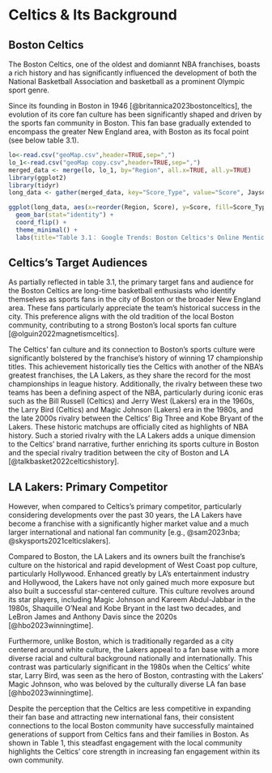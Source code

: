 # Celtics \& Its Background

## Boston Celtics

The Boston Celtics, one of the oldest and domiannt NBA franchises, boasts a rich history and has significantly influenced the development of both the National Basketball Association and basketball as a prominent Olympic sport genre.

Since its founding in Boston in 1946 [@britannica2023bostonceltics], the evolution of its core fan culture has been significantly shaped and driven by the sports fan community in Boston. This fan base gradually extended to encompass the greater New England area, with Boston as its focal point (see below table 3.1).

```r
lo<-read.csv("geoMap.csv",header=TRUE,sep=",")
lo_1<-read.csv("geoMap copy.csv",header=TRUE,sep=",")
merged_data <- merge(lo, lo_1, by="Region", all.x=TRUE, all.y=TRUE)
library(ggplot2)
library(tidyr)
long_data <- gather(merged_data, key="Score_Type", value="Score", Jayson.Tatum, Boston.Celtics)
```
```r
ggplot(long_data, aes(x=reorder(Region, Score), y=Score, fill=Score_Type)) + 
  geom_bar(stat="identity") +
  coord_flip() +
  theme_minimal() +
  labs(title="Table 3.1： Google Trends: Boston Celtics's Online Mention By Region", x="Region", y="Mention")
```

## Celtics's Target Audiences

As partially reflected in table 3.1, the primary target fans and audience for the Boston Celtics are long-time basketball enthusiasts who identify themselves as sports fans in the city of Boston or the broader New England area. These fans particularly appreciate the team's historical success in the city. This preference aligns with the old tradition of the local Boston community, contributing to a strong Boston's local sports fan culture [@olguin2022magnetismceltics].

The Celtics' fan culture and its connection to Boston's sports culture were significantly bolstered by the franchise's history of winning 17 championship titles. This achievement historically ties the Celtics with another of the NBA's greatest franchises, the LA Lakers, as they share the record for the most championships in league history. Additionally, the rivalry between these two teams has been a defining aspect of the NBA, particularly during iconic eras such as the Bill Russell (Celtics) and Jerry West (Lakers) era in the 1960s, the Larry Bird (Celtics) and Magic Johnson (Lakers) era in the 1980s, and the late 2000s rivalry between the Celtics' Big Three and Kobe Bryant of the Lakers. These historic matchups are officially cited as highlights of NBA history. Such a storied rivalry with the LA Lakers adds a unique dimension to the Celtics' brand narrative, further enriching its sports culture in Boston and the special rivalry tradition between the city of Boston and LA [@talkbasket2022celticshistory].

## LA Lakers: Primary Competitor

However, when compared to Celtics's primary competitor, particularly considering developments over the past 30 years, the LA Lakers have become a franchise with a significantly higher market value and a much larger international and national fan community [e.g., @sam2023nba; @skysports2021celticslakers]. 

Compared to Boston, the LA Lakers and its owners  built the franchise's culture on the historical and rapid development of West Coast pop culture, particularly Hollywood. Enhanced greatly by LA's entertainment industry and Hollywood, the Lakers have not only gained much more exposure but also built a successful star-centered culture. This culture revolves around its star players, including Magic Johnson and Kareem Abdul-Jabbar in the 1980s, Shaquille O'Neal and Kobe Bryant in the last two decades, and LeBron James and Anthony Davis since the 2020s [@hbo2023winningtime].

Furthermore, unlike Boston, which is traditionally regarded as a city centered around white culture, the Lakers appeal to a fan base with a more diverse racial and cultural background nationally and internationally. This contrast was particularly significant in the 1980s when the Celtics' white star, Larry Bird, was seen as the hero of Boston, contrasting with the Lakers' Magic Johnson, who was beloved by the culturally diverse LA fan base [@hbo2023winningtime].

Despite the perception that the Celtics are less competitive in expanding their fan base and attracting new international fans, their consistent connections to the local Boston community have successfully maintained generations of support from Celtics fans and their families in Boston. As shown in Table 1, this steadfast engagement with the local community highlights the Celtics' core strength in increasing fan engagement within its own community.
